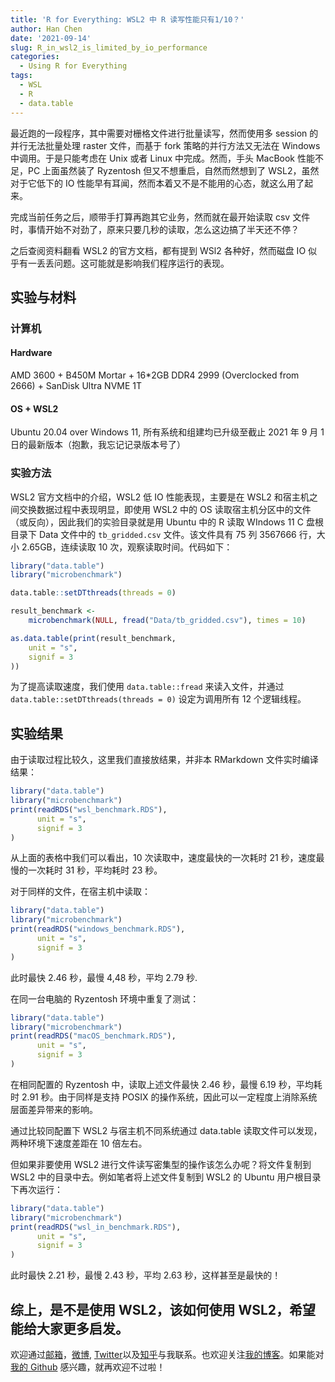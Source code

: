 ```yaml
---
title: 'R for Everything: WSL2 中 R 读写性能只有1/10？'
author: Han Chen
date: '2021-09-14'
slug: R_in_wsl2_is_limited_by_io_performance
categories:
  - Using R for Everything
tags:
  - WSL
  - R
  - data.table
---
```


最近跑的一段程序，其中需要对栅格文件进行批量读写，然而使用多 session 的并行无法批量处理 raster 文件，而基于 fork 策略的并行方法又无法在 Windows 中调用。于是只能考虑在 Unix 或者 Linux 中完成。然而，手头 MacBook 性能不足，PC 上面虽然装了 Ryzentosh 但又不想重启，自然而然想到了 WSL2，虽然对于它低下的 IO 性能早有耳闻，然而本着又不是不能用的心态，就这么用了起来。

完成当前任务之后，顺带手打算再跑其它业务，然而就在最开始读取 csv 文件时，事情开始不对劲了，原来只要几秒的读取，怎么这边搞了半天还不停？

之后查阅资料翻看 WSL2 的官方文档，都有提到 WSl2 各种好，然而磁盘 IO 似乎有一丢丢问题。这可能就是影响我们程序运行的表现。

## 实验与材料

### 计算机

#### Hardware
AMD 3600 + B450M Mortar + 16*2GB DDR4 2999 (Overclocked from 2666) + SanDisk Ultra NVME 1T

#### OS + WSL2
Ubuntu 20.04 over Windows 11, 所有系统和组建均已升级至截止 2021 年 9 月 1 日的最新版本（抱歉，我忘记记录版本号了）

### 实验方法

WSL2 官方文档中的介绍，WSL2 低 IO 性能表现，主要是在 WSL2 和宿主机之间交换数据过程中表现明显，即使用 WSL2 中的 OS 读取宿主机分区中的文件（或反向），因此我们的实验目录就是用 Ubuntu 中的 R 读取 WIndows 11 C 盘根目录下 Data 文件中的 `tb_gridded.csv` 文件。该文件具有 75 列 3567666 行，大小 2.65GB，连续读取 10 次，观察读取时间。代码如下：

```r

library("data.table")
library("microbenchmark")

data.table::setDTthreads(threads = 0)

result_benchmark <-
    microbenchmark(NULL, fread("Data/tb_gridded.csv"), times = 10)

as.data.table(print(result_benchmark,
    unit = "s",
    signif = 3
))

```

为了提高读取速度，我们使用 `data.table::fread` 来读入文件，并通过 `data.table::setDTthreads(threads = 0)` 设定为调用所有 12 个逻辑线程。

## 实验结果
由于读取过程比较久，这里我们直接放结果，并非本 RMarkdown 文件实时编译结果：

```r

library("data.table")
library("microbenchmark")
print(readRDS("wsl_benchmark.RDS"),
      unit = "s",
      signif = 3
)
```

从上面的表格中我们可以看出，10 次读取中，速度最快的一次耗时 21 秒，速度最慢的一次耗时 31 秒，平均耗时 23 秒。


对于同样的文件，在宿主机中读取：

```r

library("data.table")
library("microbenchmark")
print(readRDS("windows_benchmark.RDS"),
      unit = "s",
      signif = 3
)
```

此时最快 2.46 秒，最慢 4,48 秒，平均 2.79 秒.

在同一台电脑的 Ryzentosh 环境中重复了测试：

```r

library("data.table")
library("microbenchmark")
print(readRDS("macOS_benchmark.RDS"),
      unit = "s",
      signif = 3
)
```

在相同配置的 Ryzentosh 中，读取上述文件最快 2.46 秒，最慢 6.19 秒，平均耗时 2.91 秒。由于同样是支持 POSIX 的操作系统，因此可以一定程度上消除系统层面差异带来的影响。

通过比较同配置下 WSL2 与宿主机不同系统通过 data.table 读取文件可以发现，两种环境下速度差距在 10 倍左右。

但如果非要使用 WSL2 进行文件读写密集型的操作该怎么办呢？将文件复制到 WSL2 中的目录中去。例如笔者将上述文件复制到 WSL2 的 Ubuntu 用户根目录下再次运行：

```r

library("data.table")
library("microbenchmark")
print(readRDS("wsl_in_benchmark.RDS"),
      unit = "s",
      signif = 3
)
```

此时最快 2.21 秒，最慢 2.43 秒，平均 2.63 秒，这样甚至是最快的！

综上，是不是使用 WSL2，该如何使用 WSL2，希望能给大家更多启发。
---
欢迎通过[邮箱](mailto://chenhan28@gmail.com)，[微博](https://weibo.com/womeimingzi11), [Twitter](https://twitter.com/chenhan1992)以及[知乎](https://www.zhihu.com/people/womeimingzi)与我联系。也欢迎关注[我的博客](https://https://blog.washman.top/)。如果能对[我的 Github](https://github.com/womeimingzi11) 感兴趣，就再欢迎不过啦！